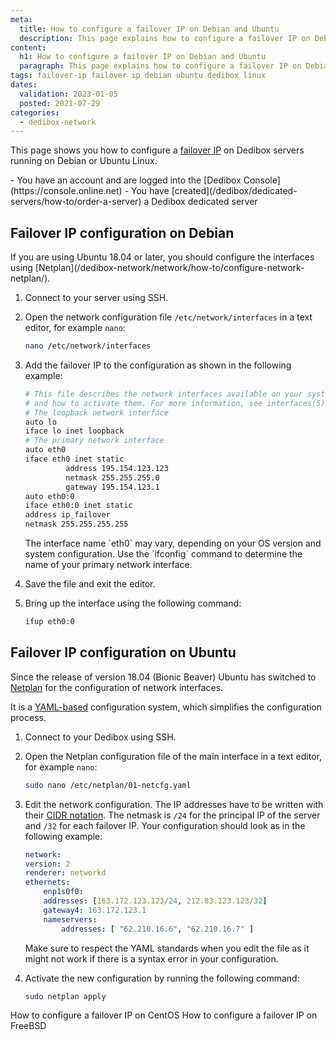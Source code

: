 ```yaml
---
meta:
  title: How to configure a failover IP on Debian and Ubuntu
  description: This page explains how to configure a failover IP on Debian or Ubuntu Linux.
content:
  h1: How to configure a failover IP on Debian and Ubuntu
  paragraph: This page explains how to configure a failover IP on Debian or Ubuntu Linux.
tags: failover-ip failover ip debian ubuntu dedibox linux 
dates:
  validation: 2023-01-05
  posted: 2021-07-29
categories:
  - dedibox-network
---
```


This page shows you how to configure a [failover IP](/dedibox-network/ip-failover/concepts/#failover-ips) on Dedibox servers running on Debian or Ubuntu Linux.

<Message type="requirement">
  - You have an account and are logged into the [Dedibox Console](https://console.online.net)
  - You have [created](/dedibox/dedicated-servers/how-to/order-a-server) a Dedibox dedicated server
</Message>

## Failover IP configuration on Debian

<Message type="note">
  If you are using Ubuntu 18.04 or later, you should configure the interfaces using [Netplan](/dedibox-network/network/how-to/configure-network-netplan/).
</Message>

1. Connect to your server using SSH. 
2. Open the network configuration file `/etc/network/interfaces` in a text editor, for example `nano`: 
    ```sh 
    nano /etc/network/interfaces
    ```
3. Add the failover IP to the configuration as shown in the following example:
    ```sh 
    # This file describes the network interfaces available on your system
    # and how to activate them. For more information, see interfaces(5). 
    # The loopback network interface 
    auto lo 
    iface lo inet loopback 
    # The primary network interface 
    auto eth0 
    iface eth0 inet static 
        	 address 195.154.123.123
         	 netmask 255.255.255.0 
        	 gateway 195.154.123.1
    auto eth0:0
    iface eth0:0 inet static
    address ip_failover
    netmask 255.255.255.255
    ```

    <Message type="note">
      The interface name `eth0` may vary, depending on your OS version and system configuration. Use the `ifconfig` command to determine the name of your primary network interface.
    </Message>
4. Save the file and exit the editor. 
5. Bring up the interface using the following command:
    ```sh 
    ifup eth0:0
    ```

## Failover IP configuration on Ubuntu

Since the release of version 18.04 (Bionic Beaver) Ubuntu has switched to [Netplan](https://netplan.io/) for the configuration of network interfaces.

It is a [YAML-based](https://yaml.org/spec/1.2/spec.html) configuration system, which simplifies the configuration process.

1. Connect to your Dedibox using SSH. 
2. Open the Netplan configuration file of the main interface in a text editor, for example `nano`: 
    ```sh 
    sudo nano /etc/netplan/01-netcfg.yaml
    ```
3. Edit the network configuration. The IP addresses have to be written with their [CIDR notation](https://en.wikipedia.org/wiki/Classless_Inter-Domain_Routing#CIDR_notation). The netmask is `/24` for the principal IP of the server and `/32` for each failover IP. Your configuration should look as in the following example: 
    ```yaml
    network:
    version: 2
    renderer: networkd
    ethernets:
        enp1s0f0:
        addresses: [163.172.123.123/24, 212.83.123.123/32]
        gateway4: 163.172.123.1
        nameservers:
            addresses: [ "62.210.16.6", "62.210.16.7" ]
    ```

    <Message type="tip">
      Make sure to respect the YAML standards when you edit the file as it might not work if there is a syntax error in your configuration.
    </Message>
4. Activate the new configuration by running the following command:
    ```sh 
    sudo netplan apply
    ```


<Navigation title="See Also">
  <PreviousButton to="/dedibox-network/ip-failover/how-to/configure-centos">How to configure a failover IP on CentOS</PreviousButton>
  <NextButton to="/dedibox-network/ip-failover/how-to/configure-freebsd">How to configure a failover IP on FreeBSD</NextButton>
</Navigation>
